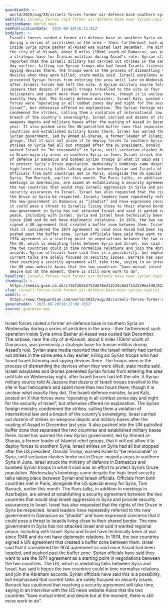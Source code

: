 ```yaml
---
guardianId: >-
  world/2025/aug/28/israeli-forces-former-air-defence-base-southern-syria-damascus
webTitle: Israeli forces raid former air-defence base near Syrian capital
sectionName: World news
webPublicationDate: '2025-08-28T16:11:01Z'
bodyText: >-
  Israeli forces raided a former air-defence base in southern Syria on Wednesday
  during a series of airstrikes in the area – their farthermost such operation
  inside Syria since Bashar al-Assad was ousted last December. The airbase, near
  the city of al-Kiswah, about 6 miles (10km) south of Damascus, was previously
  a strategic base for Iranian militias during Assad’s rule. Syrian state media
  reported that the Israeli military had carried out strikes in the same area a
  day earlier, killing six Syrian troops who had found Israeli listening and
  spying devices there. The troops were in the process of dismantling the
  devices when they were killed, state media said. Israeli warplanes and drones
  prevented Syrian forces from entering the area until late on Wednesday night,
  after Israeli forces had left the site. A Syrian military source told Al
  Jazeera that dozens of Israeli troops travelled to the site in four
  helicopters and spent more than two hours there, though it is unclear what
  exactly they did. The Israeli defence minister, Israel Katz, posted on X that
  forces were “operating in all combat zones day and night for the security of
  Israel”, but otherwise offered no explanation. The Syrian foreign ministry
  condemned the strikes, calling them a violation of international law and a
  breach of the country’s sovereignty. Israel carried out dozens of strikes on
  weapons depots and military bases after the ousting of Assad in December last
  year. It also pushed into the UN-patrolled buffer zone that separated the two
  countries and established military bases there. Israel has warned the new
  Syrian government, led by Ahmed al-Sharaa, a former leader of Islamist rebel
  groups, that it will not allow it to deploy forces to southern Syria. Israeli
  strikes on Syria had all but stopped after the US president, Donald Trump,
  warned Israel to “be reasonable” in Syria, until sectarian clashes broke out
  in Druze-majority areas in southern Syria in June. Israel struck the ministry
  of defence in Damascus and bombed Syrian troops in what it said was an effort
  to protect Syria’s Druze population. Wednesday’s bombings came despite the
  high-level security talks taking place between Syrian and Israeli officials.
  Officials from both countries met in Paris, alongside the US special envoy for
  Syria, Tom Barrack, earlier this month. The Paris talks, in addition to
  meetings in Azerbaijan, are aimed at establishing a security agreement between
  the two countries that would stop Israeli aggression in Syria and provide
  security assurances to Israel. Israel has also requested that the rights of
  the Druze in Syria be respected. Israeli leaders have repeatedly referred to
  the new government in Damascus as “jihadist” and have expressed concerns that
  it could pose a threat to Israelis living close to their shared border. The
  new government in Syria has not attacked Israel and said it wanted regional
  peace, including with Israel. Syria and Israel have technically been at war
  since 1948 and do not have diplomatic relations. In 1974, the two countries
  signed a UN agreement that created a buffer zone between them. Israel said
  that it considered the 1974 agreement as void once Assad had been toppled, and
  pushed past the buffer zone. Syrian officials have said they want to use the
  1974 agreement as a starting point in negotiations between the two countries.
  The US, which is mediating talks between Syria and Israel, has said it hopes
  the two countries could in time normalise relations and join the Abraham
  accords. Syrian officials have said this is a possibility, but emphasised that
  current talks are solely focused on security issues. Barrack has cautioned
  that reaching a security agreement will take time, saying in an interview with
  the US news website Axios that the two countries “have mutual intent and
  desire but at the moment, there is still more work to do”.
headline: Israeli forces raid former air-defence base near Syrian capital
thumbnail: >-
  https://media.guim.co.uk/c736f26552752d678e412534c9e2f152229eafd8/822_605_4463_3573/500.jpg
slug: israeli-forces-raid-former-air-defence-base-near-syrian-capital
webUrl: >-
  https://www.theguardian.com/world/2025/aug/28/israeli-forces-former-air-defence-base-southern-syria-damascus
generatedAt: '2025-08-28T18:27:00.765Z'
source: guardian-api
---
```

Israeli forces raided a former air-defence base in southern Syria on Wednesday during a series of airstrikes in the area – their farthermost such operation inside Syria since Bashar al-Assad was ousted last December. The airbase, near the city of al-Kiswah, about 6 miles (10km) south of Damascus, was previously a strategic base for Iranian militias during Assad’s rule. Syrian state media reported that the Israeli military had carried out strikes in the same area a day earlier, killing six Syrian troops who had found Israeli listening and spying devices there. The troops were in the process of dismantling the devices when they were killed, state media said. Israeli warplanes and drones prevented Syrian forces from entering the area until late on Wednesday night, after Israeli forces had left the site. A Syrian military source told Al Jazeera that dozens of Israeli troops travelled to the site in four helicopters and spent more than two hours there, though it is unclear what exactly they did. The Israeli defence minister, Israel Katz, posted on X that forces were “operating in all combat zones day and night for the security of Israel”, but otherwise offered no explanation. The Syrian foreign ministry condemned the strikes, calling them a violation of international law and a breach of the country’s sovereignty. Israel carried out dozens of strikes on weapons depots and military bases after the ousting of Assad in December last year. It also pushed into the UN-patrolled buffer zone that separated the two countries and established military bases there. Israel has warned the new Syrian government, led by Ahmed al-Sharaa, a former leader of Islamist rebel groups, that it will not allow it to deploy forces to southern Syria. Israeli strikes on Syria had all but stopped after the US president, Donald Trump, warned Israel to “be reasonable” in Syria, until sectarian clashes broke out in Druze-majority areas in southern Syria in June. Israel struck the ministry of defence in Damascus and bombed Syrian troops in what it said was an effort to protect Syria’s Druze population. Wednesday’s bombings came despite the high-level security talks taking place between Syrian and Israeli officials. Officials from both countries met in Paris, alongside the US special envoy for Syria, Tom Barrack, earlier this month. The Paris talks, in addition to meetings in Azerbaijan, are aimed at establishing a security agreement between the two countries that would stop Israeli aggression in Syria and provide security assurances to Israel. Israel has also requested that the rights of the Druze in Syria be respected. Israeli leaders have repeatedly referred to the new government in Damascus as “jihadist” and have expressed concerns that it could pose a threat to Israelis living close to their shared border. The new government in Syria has not attacked Israel and said it wanted regional peace, including with Israel. Syria and Israel have technically been at war since 1948 and do not have diplomatic relations. In 1974, the two countries signed a UN agreement that created a buffer zone between them. Israel said that it considered the 1974 agreement as void once Assad had been toppled, and pushed past the buffer zone. Syrian officials have said they want to use the 1974 agreement as a starting point in negotiations between the two countries. The US, which is mediating talks between Syria and Israel, has said it hopes the two countries could in time normalise relations and join the Abraham accords. Syrian officials have said this is a possibility, but emphasised that current talks are solely focused on security issues. Barrack has cautioned that reaching a security agreement will take time, saying in an interview with the US news website Axios that the two countries “have mutual intent and desire but at the moment, there is still more work to do”.
